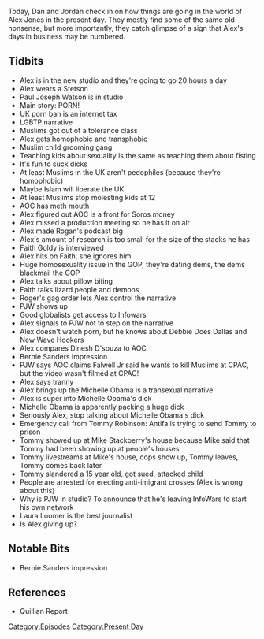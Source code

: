 {{DEFAULTSORT:
    #_EPISODE_0273:March 5-6, 2019
}}{{Episode
    | title             = March 5-6, 2019
    | caption           = [https://knowledgefight.libsyn.com/knowledge-fight-march-5-6-2019 Listen to this episode on Libsyn]
    | episodeNumber     = 273
    | length            = 02:19:51
    | airDate           = March 8, 2019
    | coverageStartDate = March 5, 2019
    | coverageEndDate   = March 6, 2019
    | episodeType       = [[:Category:Present Day|Present Day]]
    | appearance        = [[Paul Joseph Watson]], [[Alexandria Ocasia-Cortes]], [[Faith Goldy]], [[Roger Stone]], [[dinesh d'souza]], [[Jerry Falwell Jr]], [[Michelle Obama]], [[Tommy Robinson]], [[Mike Stackberry]], [[Laura Loomer]]
    | oocDrop           = Tommy Robinson is a modern day Moses
    | previousEpisode   = [[272: December 20, 2012]]
    | nextEpisode       = [[274: Ask Alex Anything]]
}}

{{Stub}}

Today, Dan and Jordan check in on how things are going in the world of Alex Jones in the present day. They mostly find some of the same old nonsense, but more importantly, they catch glimpse of a sign that Alex's days in business may be numbered.

==Tidbits==

*Alex is in the new studio and they're going to go 20 hours a day
*Alex wears a Stetson
*Paul Joseph Watson is in studio
*Main story: PORN!
*UK porn ban is an internet tax
*LGBTP narrative
*Muslims got out of a tolerance class
*Alex gets homophobic and transphobic
*Muslim child grooming gang
*Teaching kids about sexuality is the same as teaching them about fisting
*It's fun to suck dicks
*At least Muslims in the UK aren't pedophiles (because they're homophobic)
*Maybe Islam will liberate the UK
*At least Muslims stop molesting kids at 12
*AOC has meth mouth
*Alex figured out AOC is a front for Soros money
*Alex missed a production meeting so he has it on air
*Alex made Rogan's podcast big
*Alex's amount of research is too small for the size of the stacks he has
*Faith Goldy is interviewed
*Alex hits on Faith, she ignores him
*Huge homosexuality issue in the GOP, they're dating dems, the dems blackmail the GOP
*Alex talks about pillow biting
*Faith talks lizard people and demons
*Roger's gag order lets Alex control the narrative
*PJW shows up
*Good globalists get access to Infowars
*Alex signals to PJW not to step on the narrative
*Alex doesn't watch porn, but he knows about Debbie Does Dallas and New Wave Hookers
*Alex compares Dinesh D'souza to AOC
*Bernie Sanders impression
*PJW says AOC claims Falwell Jr said he wants to kill Muslims at CPAC, but the video wasn't filmed at CPAC!
*Alex says tranny
*Alex brings up the Michelle Obama is a transexual narrative
*Alex is super into Michelle Obama's dick
*Michelle Obama is apparently packing a huge dick
*Seriously Alex, stop talking about Michelle Obama's dick
*Emergency call from Tommy Robinson: Antifa is trying to send Tommy to prison
*Tommy showed up at Mike Stackberry's house because Mike said that Tommy had been showing up at people's houses
*Tommy livestreams at Mike's house, cops show up, Tommy leaves, Tommy comes back later
*Tommy slandered a 15 year old, got sued, attacked child
*People are arrested for erecting anti-imigrant crosses (Alex is wrong about this)
*Why is PJW in studio? To announce that he's leaving InfoWars to start his own network
*Laura Loomer is the best journalist
*Is Alex giving up?

==Notable Bits==

*Bernie Sanders impression

==References==

*Quillian Report

[[Category:Episodes]]
[[Category:Present Day]]
